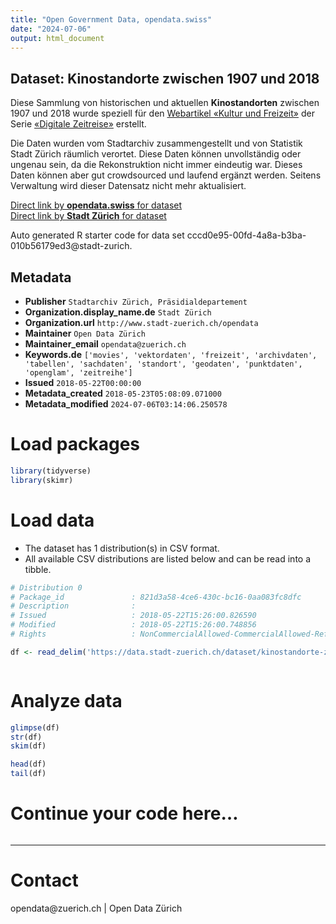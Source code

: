 ```yaml
---
title: "Open Government Data, opendata.swiss"
date: "2024-07-06"
output: html_document
---
```


## Dataset: Kinostandorte zwischen 1907 und 2018

Diese Sammlung von historischen und aktuellen **Kinostandorten** zwischen 1907 und 2018 wurde speziell für den [Webartikel «Kultur und Freizeit»](https://www.stadt-zuerich.ch/portal/de/index/125-jahre-grossstadt-zuerich/digitale-zeitreise/kultur-und-freizeit.html) der Serie [«Digitale Zeitreise»](https://www.stadt-zuerich.ch/portal/de/index/125-jahre-grossstadt-zuerich/digitale-zeitreise.html) erstellt.

Die Daten wurden vom Stadtarchiv zusammengestellt und von Statistik Stadt Zürich räumlich verortet. Diese Daten können unvollständig oder ungenau sein, da die Rekonstruktion nicht immer eindeutig war. Dieses Daten können aber gut crowdsourced und laufend ergänzt werden. Seitens Verwaltung wird dieser Datensatz nicht mehr aktualisiert.

[Direct link by **opendata.swiss** for dataset](https://opendata.swiss/de/dataset/kinostandorte-zwischen-1907-und-2018)<br>
[Direct link by **Stadt Zürich** for dataset](https://data.stadt-zuerich.ch/dataset/kinostandorte-zwischen-1907-und-2018)

Auto generated R starter code for data set cccd0e95-00fd-4a8a-b3ba-010b56179ed3@stadt-zurich.

## Metadata

- **Publisher** `Stadtarchiv Zürich, Präsidialdepartement`
- **Organization.display_name.de** `Stadt Zürich`
- **Organization.url** `http://www.stadt-zuerich.ch/opendata`
- **Maintainer** `Open Data Zürich`
- **Maintainer_email** `opendata@zuerich.ch`
- **Keywords.de** `['movies', 'vektordaten', 'freizeit', 'archivdaten', 'tabellen', 'sachdaten', 'standort', 'geodaten', 'punktdaten', 'openglam', 'zeitreihe']`
- **Issued** `2018-05-22T00:00:00`
- **Metadata_created** `2018-05-23T05:08:09.071000`
- **Metadata_modified** `2024-07-06T03:14:06.250578`


# Load packages

```r

library(tidyverse)
library(skimr)

```

# Load data

-   The dataset has 1 distribution(s) in CSV format.
-   All available CSV distributions are listed below and can be read into a tibble.

```r

# Distribution 0
# Package_id               : 821d3a58-4ce6-430c-bc16-0aa083fc8dfc
# Description              : 
# Issued                   : 2018-05-22T15:26:00.826590
# Modified                 : 2018-05-22T15:26:00.748856
# Rights                   : NonCommercialAllowed-CommercialAllowed-ReferenceNotRequired

df <- read_delim('https://data.stadt-zuerich.ch/dataset/kinostandorte-zwischen-1907-und-2018/download/kinostandorte_1907-2018.csv')



```

# Analyze data

```r

glimpse(df)
str(df)
skim(df)

head(df)
tail(df)

```

# Continue your code here...

```r

```

------------------------------------------------------------------------

# Contact

opendata@zuerich.ch | Open Data Zürich
